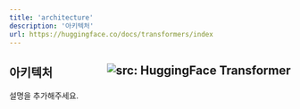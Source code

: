 ```yaml
---
title: 'architecture'
description: '아키텍처'
url: https://huggingface.co/docs/transformers/index
---
```


아키텍처 <a href="https://huggingface.co/docs/transformers/index" target="_blank"><img style=float:right loading="lazy" alt="src: HuggingFace Transformer" src="https://img.shields.io/badge/문서-Huggingface_Transformer-blue" ></a>
---
설명을 추가해주세요.